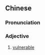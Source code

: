 {{also|易损}}
==Chinese==
{{zh-forms|s=易损}}

===Pronunciation===
{{zh-pron
|m=yìsǔn
|cat=a
}}

===Adjective===
{{zh-adj}}

# [[vulnerable]]